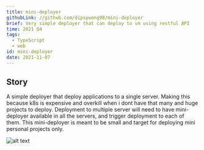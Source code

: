 ```yaml
---
title: mini-deployer
githubLink: //github.com/dipsywong98/mini-deployer
brief: Very simple deployer that can deploy to vm using restful API
time: 2021 Q4
tags:
  - TypeScript
  - web
id: mini-deployer
date: 2021-11-07
---
```


## Story

A simple deployer that deploy applications to a single server. Making this because k8s is expensive and overkill when i dont have that many and huge projects to deploy. Deployment to multiple server will need to have mini-deployer available in all the servers, and trigger deployment to each of them. This mini-deployer is meant to be small and target for deploying mini personal projects only.

![alt text](../public/img/posts/mini-deployer/image.png)